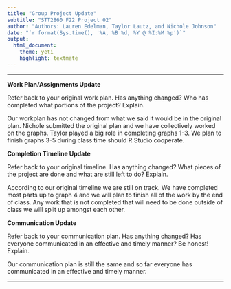 ```yaml
---
title: "Group Project Update"
subtitle: "STT2860 F22 Project 02"
author: "Authors: Lauren Edelman, Taylor Lautz, and Nichole Johnson"
date: "`r format(Sys.time(), '%A, %B %d, %Y @ %I:%M %p')`"
output: 
  html_document: 
    theme: yeti
    highlight: textmate
---
```

***

**Work Plan/Assignments Update**

Refer back to your original work plan. Has anything changed? Who has completed what portions of the project? Explain.


Our workplan has not changed from what we said it would be in the original plan. Nichole submitted the original plan and we have collectively worked on the graphs. Taylor played a big role in completing graphs 1-3. We plan to finish graphs 3-5 during class time should R Studio cooperate. 

**Completion Timeline Update**

Refer back to your original timeline. Has anything changed? What pieces of the project are done and what are still left to do? Explain.

According to our original timeline we are still on track. We have completed most parts up to graph 4 and we will plan to finish all of the work by the end of class. Any work that is not completed that will need to be done outside of class we will split up amongst each other. 

**Communication Update**

Refer back to your communication plan. Has anything changed? Has everyone communicated in an effective and timely manner? Be honest! Explain.

Our communication plan is still the same and so far everyone has communicated in an effective and timely manner. 

***

